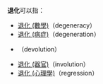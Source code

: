 '''退化'''可以指：
* [[退化_(數學)|退化 (數學)]]（degeneracy）
* [[退化_(病症)|退化 (病症)]]（degeneration）
* {{tsl|en|Devolution (biology)|退化 (生物學)}}（devolution）
* [[退化_(器官)|退化 (器官)]]（involution）
* [[退化_(心理學)|退化 (心理學)]]（regression）

{{disambig|cat=二字消歧义}}